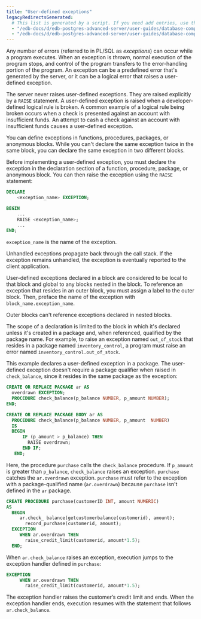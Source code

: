 ```yaml
---
title: "User-defined exceptions"
legacyRedirectsGenerated:
  # This list is generated by a script. If you need add entries, use the `legacyRedirects` key.
  - "/edb-docs/d/edb-postgres-advanced-server/user-guides/database-compatibility-for-oracle-developers-guide/9.6/Database_Compatibility_for_Oracle_Developers_Guide_v9.6.1.069.html"
  - "/edb-docs/d/edb-postgres-advanced-server/user-guides/database-compatibility-for-oracle-developers-guide/9.5/Database_Compatibility_for_Oracle_Developers_Guide.1.163.html"
---
```


<div id="user_defined_exceptions" class="registered_link"></div>

Any number of errors (referred to in PL/SQL as *exceptions*) can occur while a program executes. When an exception is *thrown*, normal execution of the program stops, and control of the program transfers to the error-handling portion of the program. An exception can be a predefined error that's generated by the server, or it can be a logical error that raises a user-defined exception.

The server never raises user-defined exceptions. They are raised explicitly by a `RAISE` statement. A user-defined exception is raised when a developer-defined logical rule is broken. A common example of a logical rule being broken occurs when a check is presented against an account with insufficient funds. An attempt to cash a check against an account with insufficient funds causes a user-defined exception.

You can define exceptions in functions, procedures, packages, or anonymous blocks. While you can't declare the same exception twice in the same block, you can declare the same exception in two different blocks.

Before implementing a user-defined exception, you must declare the exception in the declaration section of a function, procedure, package, or anonymous block. You can then raise the exception using the `RAISE` statement:

```sql
DECLARE
    <exception_name> EXCEPTION;

BEGIN
    ...
    RAISE <exception_name>;
    ...
END;
```

`exception_name` is the name of the exception.

Unhandled exceptions propagate back through the call stack. If the exception remains unhandled, the exception is eventually reported to the client application.

User-defined exceptions declared in a block are considered to be local to that block and global to any blocks nested in the block. To reference an exception that resides in an outer block, you must assign a label to the outer block. Then, preface the name of the exception with `block_name.exception_name`.

Outer blocks can't reference exceptions declared in nested blocks.

The scope of a declaration is limited to the block in which it's declared unless it's created in a package and, when referenced, qualified by the package name. For example, to raise an exception named `out_of_stock` that resides in a package named `inventory_control`, a program must raise an error named `inventory_control.out_of_stock`.

This example declares a user-defined exception in a package. The user-defined exception doesn't require a package qualifier when raised in `check_balance`, since it resides in the same package as the exception:

```sql
CREATE OR REPLACE PACKAGE ar AS
  overdrawn EXCEPTION;
  PROCEDURE check_balance(p_balance NUMBER, p_amount NUMBER);
END;

CREATE OR REPLACE PACKAGE BODY ar AS
  PROCEDURE check_balance(p_balance NUMBER, p_amount  NUMBER)
  IS
  BEGIN
      IF (p_amount > p_balance) THEN
        RAISE overdrawn;
      END IF;
   END;
```

Here, the procedure `purchase` calls the `check_balance` procedure. If `p_amount` is greater than `p_balance`, `check_balance` raises an exception. `purchase` catches the `ar.overdrawn` exception. `purchase` must refer to the exception with a package-qualified name (`ar.overdrawn`) because `purchase` isn't defined in the `ar` package.

```sql
CREATE PROCEDURE purchase(customerID INT, amount NUMERIC)
AS
  BEGIN
     ar.check_ balance(getcustomerbalance(customerid), amount);
       record_purchase(customerid, amount);
  EXCEPTION
     WHEN ar.overdrawn THEN
       raise_credit_limit(customerid, amount*1.5);
  END;
```

When `ar.check_balance` raises an exception, execution jumps to the exception handler defined in `purchase`:

```sql
EXCEPTION
     WHEN ar.overdrawn THEN
       raise_credit_limit(customerid, amount*1.5);
```

The exception handler raises the customer’s credit limit and ends. When the exception handler ends, execution resumes with the statement that follows `ar.check_balance`.
